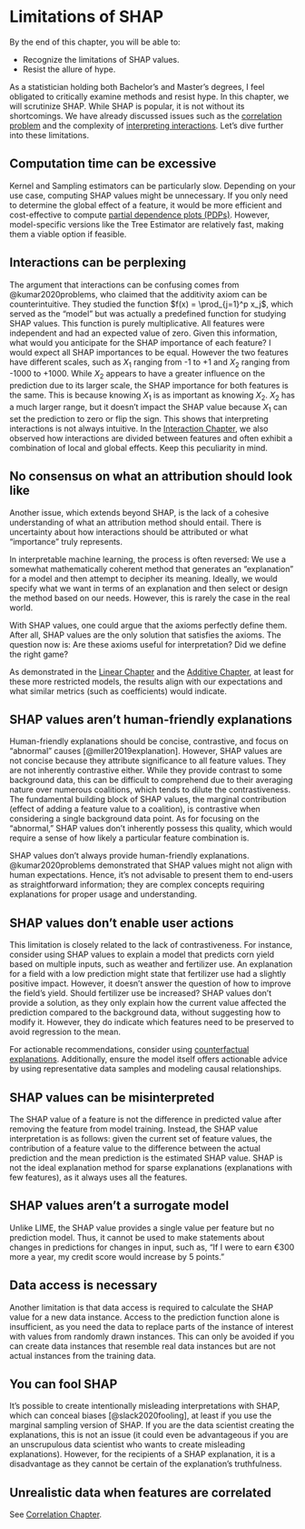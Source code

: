 # Limitations of SHAP {#limitations}

::: {.callout-tip appearance="simple"}

By the end of this chapter, you will be able to:

- Recognize the limitations of SHAP values.
- Resist the allure of hype.

:::

As a statistician holding both Bachelor's and Master's degrees, I feel obligated to critically examine methods and resist hype. 
In this chapter, we will scrutinize SHAP.
While SHAP is popular, it is not without its shortcomings. 
We have already discussed issues such as the [correlation problem](#correlation) and the complexity of [interpreting interactions](#interaction). 
Let's dive further into these limitations.

## Computation time can be excessive

Kernel and Sampling estimators can be particularly slow. 
Depending on your use case, computing SHAP values might be unnecessary. 
If you only need to determine the global effect of a feature, it would be more efficient and cost-effective to compute [partial dependence plots (PDPs)](https://christophm.github.io/interpretable-ml-book/pdp.html). 
However, model-specific versions like the Tree Estimator are relatively fast, making them a viable option if feasible.

## Interactions can be perplexing

The argument that interactions can be confusing comes from @kumar2020problems, who claimed that the additivity axiom can be counterintuitive. 
They studied the function $f(x) = \prod_{j=1}^p x_j$, which served as the "model" but was actually a predefined function for studying SHAP values. 
This function is purely multiplicative. 
All features were independent and had an expected value of zero. 
Given this information, what would you anticipate for the SHAP importance of each feature? 
I would expect all SHAP importances to be equal. 
However the two features have different scales, such as $X_1$ ranging from -1 to +1 and $X_2$ ranging from -1000 to +1000. 
While $X_2$ appears to have a greater influence on the prediction due to its larger scale, the SHAP importance for both features is the same. 
This is because knowing $X_1$ is as important as knowing $X_2$. 
$X_2$ has a much larger range, but it doesn't impact the SHAP value because $X_1$ can set the prediction to zero or flip the sign. 
This shows that interpreting interactions is not always intuitive. 
In the [Interaction Chapter](#interaction), we also observed how interactions are divided between features and often exhibit a combination of local and global effects. 
Keep this peculiarity in mind.

## No consensus on what an attribution should look like

Another issue, which extends beyond SHAP, is the lack of a cohesive understanding of what an attribution method should entail. 
There is uncertainty about how interactions should be attributed or what "importance" truly represents.

In interpretable machine learning, the process is often reversed: 
We use a somewhat mathematically coherent method that generates an "explanation" for a model and then attempt to decipher its meaning. 
Ideally, we would specify what we want in terms of an explanation and then select or design the method based on our needs. 
However, this is rarely the case in the real world.

With SHAP values, one could argue that the axioms perfectly define them. 
After all, SHAP values are the only solution that satisfies the axioms. 
The question now is: Are these axioms useful for interpretation? Did we define the right game?

As demonstrated in the [Linear Chapter](#linear) and the [Additive Chapter](#additive), at least for these more restricted models, the results align with our expectations and what similar metrics (such as coefficients) would indicate.

## SHAP values aren't human-friendly explanations
Human-friendly explanations should be concise, contrastive, and focus on "abnormal" causes [@miller2019explanation].
However, SHAP values are not concise because they attribute significance to all feature values.
They are not inherently contrastive either.
While they provide contrast to some background data, this can be difficult to comprehend due to their averaging nature over numerous coalitions, which tends to dilute the contrastiveness.
The fundamental building block of SHAP values, the marginal contribution (effect of adding a feature value to a coalition), is contrastive when considering a single background data point.
As for focusing on the "abnormal," SHAP values don't inherently possess this quality, which would require a sense of how likely a particular feature combination is.

SHAP values don't always provide human-friendly explanations.
@kumar2020problems demonstrated that SHAP values might not align with human expectations.
Hence, it's not advisable to present them to end-users as straightforward information; they are complex concepts requiring explanations for proper usage and understanding.

## SHAP values don't enable user actions

This limitation is closely related to the lack of contrastiveness.
For instance, consider using SHAP values to explain a model that predicts corn yield based on multiple inputs, such as weather and fertilizer use.
An explanation for a field with a low prediction might state that fertilizer use had a slightly positive impact.
However, it doesn't answer the question of how to improve the field's yield.
Should fertilizer use be increased?
SHAP values don't provide a solution, as they only explain how the current value affected the prediction compared to the background data, without suggesting how to modify it.
However, they do indicate which features need to be preserved to avoid regression to the mean.

For actionable recommendations, consider using [counterfactual explanations](christophm.github.io/interpretable-ml-book/counterfactual.html).
Additionally, ensure the model itself offers actionable advice by using representative data samples and modeling causal relationships.

## SHAP values can be misinterpreted

The SHAP value of a feature is not the difference in predicted value after removing the feature from model training.
Instead, the SHAP value interpretation is as follows: given the current set of feature values, the contribution of a feature value to the difference between the actual prediction and the mean prediction is the estimated SHAP value.
SHAP is not the ideal explanation method for sparse explanations (explanations with few features), as it always uses all the features.

## SHAP values aren't a surrogate model

Unlike LIME, the SHAP value provides a single value per feature but no prediction model.
Thus, it cannot be used to make statements about changes in predictions for changes in input, such as, "If I were to earn €300 more a year, my credit score would increase by 5 points."

## Data access is necessary

Another limitation is that data access is required to calculate the SHAP value for a new data instance.
Access to the prediction function alone is insufficient, as you need the data to replace parts of the instance of interest with values from randomly drawn instances.
This can only be avoided if you can create data instances that resemble real data instances but are not actual instances from the training data.

## You can fool SHAP

It's possible to create intentionally misleading interpretations with SHAP, which can conceal biases [@slack2020fooling], at least if you use the marginal sampling version of SHAP.
If you are the data scientist creating the explanations, this is not an issue (it could even be advantageous if you are an unscrupulous data scientist who wants to create misleading explanations).
However, for the recipients of a SHAP explanation, it is a disadvantage as they cannot be certain of the explanation's truthfulness.

## Unrealistic data when features are correlated

See [Correlation Chapter](#correlation).

